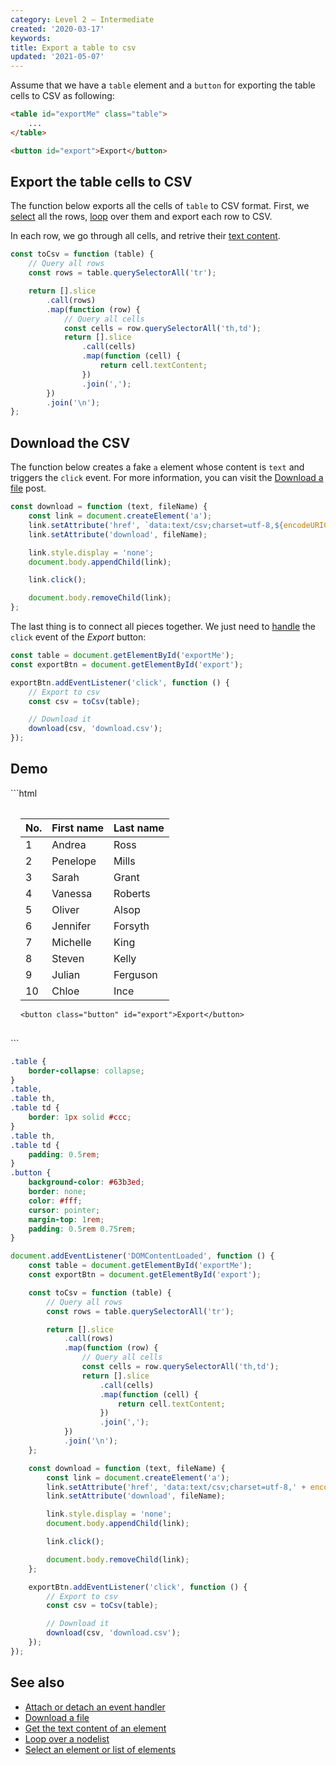 ```yaml
---
category: Level 2 — Intermediate
created: '2020-03-17'
keywords:
title: Export a table to csv
updated: '2021-05-07'
---
```


Assume that we have a `table` element and a `button` for exporting the table cells to CSV as following:

```html
<table id="exportMe" class="table">
    ...
</table>

<button id="export">Export</button>
```

## Export the table cells to CSV

The function below exports all the cells of `table` to CSV format. First, we [select](https://phuoc.ng/collection/html-dom/select-an-element-or-list-of-elements) all the rows, [loop](https://phuoc.ng/collection/html-dom/loop-over-a-nodelist) over them and export each row to CSV.

In each row, we go through all cells, and retrive their [text content](https://phuoc.ng/collection/html-dom/get-the-text-content-of-an-element).

```js
const toCsv = function (table) {
    // Query all rows
    const rows = table.querySelectorAll('tr');

    return [].slice
        .call(rows)
        .map(function (row) {
            // Query all cells
            const cells = row.querySelectorAll('th,td');
            return [].slice
                .call(cells)
                .map(function (cell) {
                    return cell.textContent;
                })
                .join(',');
        })
        .join('\n');
};
```

## Download the CSV

The function below creates a fake `a` element whose content is `text` and triggers the `click` event.
For more information, you can visit the [Download a file](https://phuoc.ng/collection/html-dom/download-a-file) post.

```js
const download = function (text, fileName) {
    const link = document.createElement('a');
    link.setAttribute('href', `data:text/csv;charset=utf-8,${encodeURIComponent(text)}`);
    link.setAttribute('download', fileName);

    link.style.display = 'none';
    document.body.appendChild(link);

    link.click();

    document.body.removeChild(link);
};
```

The last thing is to connect all pieces together. We just need to [handle](https://phuoc.ng/collection/html-dom/attach-or-detach-an-event-handler) the `click` event of the _Export_ button:

```js
const table = document.getElementById('exportMe');
const exportBtn = document.getElementById('export');

exportBtn.addEventListener('click', function () {
    // Export to csv
    const csv = toCsv(table);

    // Download it
    download(csv, 'download.csv');
});
```

## Demo

<Playground>
```html
<div style="padding: 1rem">
    <table id="exportMe" class="table">
        <thead>
            <tr>
                <th data-type="number">No.</th>
                <th>First name</th>
                <th>Last name</th>
            </tr>
        </thead>
        <tbody>
            <tr>
                <td>1</td>
                <td>Andrea</td>
                <td>Ross</td>
            </tr>
            <tr>
                <td>2</td>
                <td>Penelope</td>
                <td>Mills</td>
            </tr>
            <tr>
                <td>3</td>
                <td>Sarah</td>
                <td>Grant</td>
            </tr>
            <tr>
                <td>4</td>
                <td>Vanessa</td>
                <td>Roberts</td>
            </tr>
            <tr>
                <td>5</td>
                <td>Oliver</td>
                <td>Alsop</td>
            </tr>
            <tr>
                <td>6</td>
                <td>Jennifer</td>
                <td>Forsyth</td>
            </tr>
            <tr>
                <td>7</td>
                <td>Michelle</td>
                <td>King</td>
            </tr>
            <tr>
                <td>8</td>
                <td>Steven</td>
                <td>Kelly</td>
            </tr>
            <tr>
                <td>9</td>
                <td>Julian</td>
                <td>Ferguson</td>
            </tr>
            <tr>
                <td>10</td>
                <td>Chloe</td>
                <td>Ince</td>
            </tr>
        </tbody>
    </table>

    <button class="button" id="export">Export</button>
</div>
```

```css
.table {
    border-collapse: collapse;
}
.table,
.table th,
.table td {
    border: 1px solid #ccc;
}
.table th,
.table td {
    padding: 0.5rem;
}
.button {
    background-color: #63b3ed;
    border: none;
    color: #fff;
    cursor: pointer;
    margin-top: 1rem;
    padding: 0.5rem 0.75rem;
}
```

```js
document.addEventListener('DOMContentLoaded', function () {
    const table = document.getElementById('exportMe');
    const exportBtn = document.getElementById('export');

    const toCsv = function (table) {
        // Query all rows
        const rows = table.querySelectorAll('tr');

        return [].slice
            .call(rows)
            .map(function (row) {
                // Query all cells
                const cells = row.querySelectorAll('th,td');
                return [].slice
                    .call(cells)
                    .map(function (cell) {
                        return cell.textContent;
                    })
                    .join(',');
            })
            .join('\n');
    };

    const download = function (text, fileName) {
        const link = document.createElement('a');
        link.setAttribute('href', 'data:text/csv;charset=utf-8,' + encodeURIComponent(text));
        link.setAttribute('download', fileName);

        link.style.display = 'none';
        document.body.appendChild(link);

        link.click();

        document.body.removeChild(link);
    };

    exportBtn.addEventListener('click', function () {
        // Export to csv
        const csv = toCsv(table);

        // Download it
        download(csv, 'download.csv');
    });
});
```
</Playground>

## See also

-   [Attach or detach an event handler](https://phuoc.ng/collection/html-dom/attach-or-detach-an-event-handler)
-   [Download a file](https://phuoc.ng/collection/html-dom/download-a-file)
-   [Get the text content of an element](https://phuoc.ng/collection/html-dom/get-the-text-content-of-an-element)
-   [Loop over a nodelist](https://phuoc.ng/collection/html-dom/loop-over-a-nodelist)
-   [Select an element or list of elements](https://phuoc.ng/collection/html-dom/select-an-element-or-list-of-elements)
